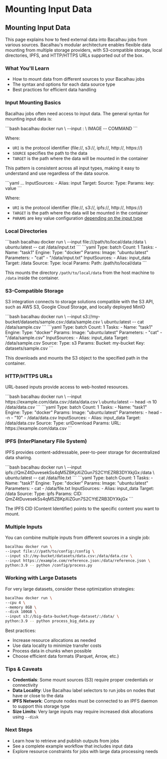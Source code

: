 
# Mounting Input Data

## Mounting Input Data

This page explains how to feed external data into Bacalhau jobs from various sources. Bacalhau's modular architecture enables flexible data mounting from multiple storage providers, with S3-compatible storage, local directories, IPFS, and HTTP/HTTPS URLs supported out of the box.

### What You'll Learn

- How to mount data from different sources to your Bacalhau jobs
- The syntax and options for each data source type
- Best practices for efficient data handling

### Input Mounting Basics

Bacalhau jobs often need access to input data. The general syntax for mounting input data is:

<Tabs groupId="input-mounting">
<TabItem value="Imperative" label="Imperative">
```bash
bacalhau docker run \
--input <URI><SOURCE>:<TARGET> \
IMAGE -- COMMAND
```

Where:

- `URI` is the protocol identifier (file://, s3://, ipfs://, http://, https://)
- `SOURCE` specifies the path to the data
- `TARGET` is the path where the data will be mounted in the container

This pattern is consistent across all input types, making it easy to understand and use regardless of the data source.
</TabItem>

<TabItem value="Declarative" label="Declarative">
```yaml
...
InputSources:
- Alias: input
Target:
Source:
Type:
Params:
  key: value
```

Where:

- `URI` is the protocol identifier (file://, s3://, ipfs://, http://, https://)
- `TARGET` is the path where the data will be mounted in the container
- `PARAMS` are key value configuration [depending on the input type](/cli-api/specifications/sources)
</TabItem>
</Tabs>

### Local Directories

<Tabs groupId="local-directories">
<TabItem value="Imperative" label="Imperative">
```bash
bacalhau docker run \
--input file:///path/to/local/data:/data \
ubuntu:latest -- cat /data/input.txt
```
</TabItem>

<TabItem value="Declarative" label="Declarative">
```yaml
Type: batch
Count: 1
Tasks:
- Name: "task1"
  Engine:
    Type: "docker"
    Params:
      Image: "ubuntu:latest"
      Parameters:
        - "cat"
        - "/data/input.txt"
  InputSources:
    - Alias: input_data
      Target: /data
      Source:
        Type: local
        Params:
          Path: /path/to/local/data
```
</TabItem>
</Tabs>

This mounts the directory `/path/to/local/data` from the host machine to `/data` inside the container.

### S3-Compatible Storage

S3 integration connects to storage solutions compatible with the S3 API, such as AWS S3, Google Cloud Storage, and locally deployed MinIO

<Tabs groupId="s3-storage">
<TabItem value="Imperative" label="Imperative">
```bash
bacalhau docker run \
--input s3://my-bucket/datasets/sample.csv:/data/sample.csv \
ubuntu:latest -- cat /data/sample.csv
```
</TabItem>

<TabItem value="Declarative" label="Declarative">
```yaml
Type: batch
Count: 1
Tasks:
- Name: "task1"
  Engine:
    Type: "docker"
    Params:
      Image: "ubuntu:latest"
      Parameters:
        - "cat"
        - "/data/sample.csv"
  InputSources:
    - Alias: input_data
      Target: /data/sample.csv
      Source:
        Type: s3
        Params:
          Bucket: my-bucket
          Key: datasets/sample.csv
```
</TabItem>
</Tabs>

This downloads and mounts the S3 object to the specified path in the container.

### HTTP/HTTPS URLs

URL-based inputs provide access to web-hosted resources.

<Tabs groupId="http-urls">
<TabItem value="Imperative" label="Imperative">
```bash
bacalhau docker run \
--input https://example.com/data.csv:/data/data.csv \
ubuntu:latest -- head -n 10 /data/data.csv
```
</TabItem>

<TabItem value="Declarative" label="Declarative">
```yaml
Type: batch
Count: 1
Tasks:
- Name: "task1"
  Engine:
    Type: "docker"
    Params:
      Image: "ubuntu:latest"
      Parameters:
        - head
        - -n
        - "10"
        - /data/data.csv
  InputSources:
    - Alias: input_data
      Target: /data/data.csv
      Source:
        Type: urlDownload
        Params:
          URL: https://example.com/data.csv
```
</TabItem>
</Tabs>

### IPFS (InterPlanetary File System)

IPFS provides content-addressable, peer-to-peer storage for decentralized data sharing.

<Tabs groupId="ipfs-storage">
<TabItem value="Imperative" label="Imperative">
```bash
bacalhau docker run \
--input ipfs://QmZ4tDuvesekSs4qM5ZBKpXiZGun7S2CYtEZRB3DYXkjGx:/data \
ubuntu:latest -- cat /data/file.txt
```
</TabItem>

<TabItem value="Declarative" label="Declarative">
```yaml
Type: batch
Count: 1
Tasks:
- Name: "task1"
  Engine:
    Type: "docker"
    Params:
      Image: "ubuntu:latest"
      Parameters:
        - cat
        - /data/file.txt
  InputSources:
    - Alias: input_data
      Target: /data
      Source:
        Type: ipfs
        Params:
          CID: QmZ4tDuvesekSs4qM5ZBKpXiZGun7S2CYtEZRB3DYXkjGx
```
</TabItem>
</Tabs>

The IPFS CID (Content Identifier) points to the specific content you want to mount.

### Multiple Inputs

You can combine multiple inputs from different sources in a single job:

```bash
bacalhau docker run \
--input file:///path/to/config:/config \
--input s3://my-bucket/datasets/data.csv:/data/data.csv \
--input https://example.com/reference.json:/data/reference.json \
python:3.9 -- python /config/process.py
```

### Working with Large Datasets

For very large datasets, consider these optimization strategies:

```bash
bacalhau docker run \
--cpu 4 \
--memory 8GB \
--disk 100GB \
--input s3://big-data-bucket/huge-dataset/:/data/ \
python:3.9 -- python process_big_data.py
```

Best practices:

- Increase resource allocations as needed
- Use data locality to minimize transfer costs
- Process data in chunks when possible
- Choose efficient data formats (Parquet, Arrow, etc.)

### Tips & Caveats

- **Credentials**: Some mount sources (S3) require proper credentials or connectivity
- **Data Locality**: Use Bacalhau label selectors to run jobs on nodes that have or close to the data
- **IPFS Network**: Compute nodes must be connected to an IPFS daemon to support this storage type
- **Size Limits**: Very large inputs may require increased disk allocations using `--disk`

### Next Steps

- Learn how to retrieve and publish outputs from jobs
- See a complete example workflow that includes input data
- Explore resource constraints for jobs with large data processing needs
